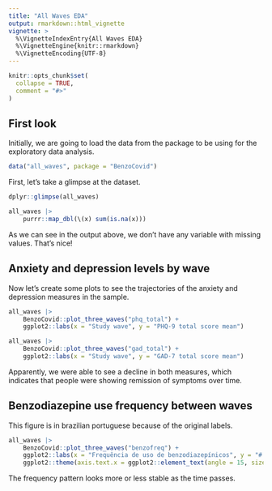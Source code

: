 ```yaml
---
title: "All Waves EDA"
output: rmarkdown::html_vignette
vignette: >
  %\VignetteIndexEntry{All Waves EDA}
  %\VignetteEngine{knitr::rmarkdown}
  %\VignetteEncoding{UTF-8}
---
```


```r
knitr::opts_chunk$set(
  collapse = TRUE,
  comment = "#>"
)
```

## First look 

Initially, we are going to load the data from the package to be using for the
exploratory data analysis.

```r
data("all_waves", package = "BenzoCovid")
```

First, let's take a glimpse at the dataset.

```r
dplyr::glimpse(all_waves)
```

```r
all_waves |> 
    purrr::map_dbl(\(x) sum(is.na(x)))
```

As we can see in the output above, we don't have any variable with missing values.
That's nice!

## Anxiety and depression levels by wave

Now let's create some plots to see the trajectories of the anxiety and
depression measures in the sample.

```r
all_waves |> 
    BenzoCovid::plot_three_waves("phq_total") +
    ggplot2::labs(x = "Study wave", y = "PHQ-9 total score mean")

all_waves |> 
    BenzoCovid::plot_three_waves("gad_total") +
    ggplot2::labs(x = "Study wave", y = "GAD-7 total score mean")
```

Apparently, we were able to see a decline in both measures, which indicates that
people were showing remission of symptoms over time.

## Benzodiazepine use frequency between waves

This figure is in brazilian portuguese because of the original labels.

```r
all_waves |> 
    BenzoCovid::plot_three_waves("benzofreq") +
    ggplot2::labs(x = "Frequência de uso de benzodiazepínicos", y = "# de sujeitos") +
    ggplot2::theme(axis.text.x = ggplot2::element_text(angle = 15, size = 6))
```

The frequency pattern looks more or less stable as the time passes.

